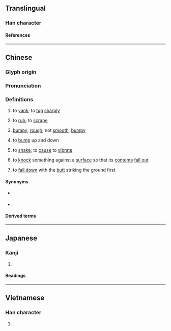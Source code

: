 {{character info}}
==Translingual==

===Han character===
{{Han char|rn=64|rad=手|as=04|sn=7|four=50017|canj=QPU|ids=⿰扌屯}}

====References====
{{Han ref|kx=0419.170|dkj=11850|dj=0766.090|hdz=31835.030|uh=627D}}

----

==Chinese==
{{zh-forms|alt=頓,扥,𢻴,㩐}}
{{zh-wp|yue}}

===Glyph origin===
{{Han etym}}

===Pronunciation===
{{zh-pron
|m=dèn
|c=dan3,dan6
|mc=y
|oc=y
|cat=v,a
}}

{{attn|zhx-teo|Fielde (1883): 摧 tùn "to jerk; to pull at violently"?}}

===Definitions===
{{zh-hanzi}}

# to [[yank]]; to [[tug]] [[sharply]]
# {{lb|zh|obsolete}} to [[rub]]; to [[scrape]]
# {{lb|zh|Cantonese|of a ride}} [[bumpy]]; {{lb|zh|of a road}} [[rough]]; not [[smooth]]; [[bumpy]]
#: {{zh-x|架 車 咁 扽 嘅{ge2}？條 路 唔 扽 個噃{bo3}。|Why's it such a rough ride in the car? The road's not even bumpy...|C}}
# {{lb|zh|Cantonese}} to [[bump]] up and down
# {{lb|zh|obsolete|or|Cantonese|transitive}} to [[shake]]; to [[cause]] to [[vibrate]]
#: {{zh-x|扽 下{haa5} 張 地氈。|'''Shake''' the carpet.|C}}
# {{lb|zh|Cantonese}} to [[knock]] something against a [[surface]] so that its [[content]]s [[fall out]]
# {{lb|zh|Cantonese|of a person}} to [[fall down]] with the [[butt]] striking the ground first

====Synonyms====
{{zh-dial|拉}}
* {{s|bumpy}} {{zh-l|顛簸}}
* {{s|to shake}} {{zh-l|抖}}

====Derived terms====
{{zh-der|扽低}}

----

==Japanese==

===Kanji===
{{ja-kanji|grade=|rs=手04}}

# {{rfdef|ja|sort=手04}}

====Readings====
{{ja-readings
|on=とん
|kun=ひく
}}

----

==Vietnamese==

===Han character===
{{vi-readings|rs=手04|reading=đùn}}

# {{rfdef|vi|sort=手04}}